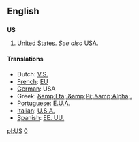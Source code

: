 ==English==
==={{initialism}}===
'''US'''

# [[United States]].  ''See also'' [[USA]].

====Translations====
*Dutch: [[V.S.]] {{m}} {{p}}
*[[w:French language|French]]: [[EU]] {{m}} {{p}}
*[[w:German language|German]]: USA {{p}}
*Greek: [[&amp;Eta;.&amp;Pi;.&amp;Alpha;.]] {{f}} {{p}}
*[[w:Portugese language|Portuguese]]: [[E.U.A.]] {{m}} {{p}}
*[[w:Italian language|Italian]]: [[U.S.A.]] {{m}} {{p}}
*[[w:Spanish language|Spanish]]: [[EE. UU.]] {{m}} {{p}}

[[pl:US]]
[http://www.e16.info 0]